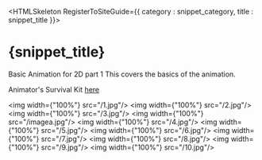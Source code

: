 


<HTMLSkeleton RegisterToSiteGuide={{ category : snippet_category, title : snippet_title }}>

<H1>{snippet_title}</H1>

Basic Animation for 2D part 1
This covers the basics of the animation. 

Animator's Survival Kit [here](https://ia800600.us.archive.org/23/items/animatorssurvivalkitdvds/the%20animators%20survival%20kit/Richard%20Williams%20-%20The%20Animator%27s%20Survival%20Kit-Faber%20%26%20Faber%20%282002%29.pdf)

<img width={"100%"} src="/1.jpg"/>
<img width={"100%"} src="/2.jpg"/>
<img width={"100%"} src="/3.jpg"/>
<img width={"100%"} src="/imagea.jpg"/>
<img width={"100%"} src="/4.jpg"/>
<img width={"100%"} src="/5.jpg"/>
<img width={"100%"} src="/6.jpg"/>
<img width={"100%"} src="/7.jpg"/>
<img width={"100%"} src="/8.jpg"/>
<img width={"100%"} src="/9.jpg"/>
<img width={"100%"} src="/10.jpg"/>


</HTMLSkeleton>
